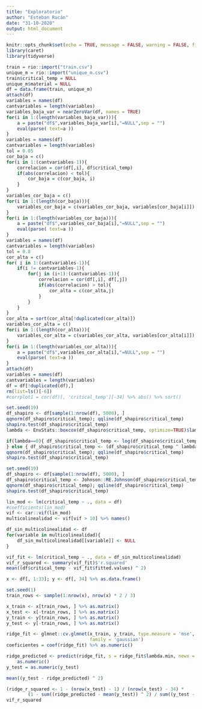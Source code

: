 ```yaml
---
title: "Exploratorio"
author: "Esteban Rucán"
date: "31-10-2020"
output: html_document
---
```


```r
knitr::opts_chunk$set(echo = TRUE, message = FALSE, warning = FALSE, fig.align = 'center')
library(caret)
library(tidyverse)
```

```r
train = rio::import("train.csv")
unique_m = rio::import("unique_m.csv")
train$critical_temp = NULL
unique_m$material = NULL
df = data.frame(train, unique_m)
attach(df)
variables = names(df)
cantvariables = length(variables)
variables_baja_var = nearZeroVar(df, names = TRUE)
for(i in 1:(length(variables_baja_var))){
    a = paste("df$",variables_baja_var[i],"=NULL",sep = "")
    eval(parse( text=a ))
}
variables = names(df)
cantvariables = length(variables)
tol = 0.05
cor_baja = c()
for(i in 1:(cantvariables-1)){
    correlacion = cor(df[,i], df$critical_temp)
    if(abs(correlacion) < tol){
        cor_baja = c(cor_baja, i)
    }
}
variables_cor_baja = c()
for(i in 1:(length(cor_baja))){
    variables_cor_baja = c(variables_cor_baja, variables[cor_baja[i]])
}
for(i in 1:(length(variables_cor_baja))){
    a = paste("df$",variables_cor_baja[i],"=NULL",sep = "")
    eval(parse( text=a ))
}
variables = names(df)
cantvariables = length(variables)
tol = 0.8
cor_alta = c()
for( i in 1:(cantvariables-1)){
    if(i != cantvariables-1){
        for(j in (i+1):(cantvariables-1)){
            correlacion = cor(df[,i], df[,j])
            if(abs(correlacion) > tol){
                cor_alta = c(cor_alta,j)
            }
        }
    }
}
cor_alta = sort(cor_alta[!duplicated(cor_alta)])
variables_cor_alta = c()
for(i in 1:(length(cor_alta))){
    variables_cor_alta = c(variables_cor_alta, variables[cor_alta[i]])
}
for(i in 1:(length(variables_cor_alta))){
    a = paste("df$",variables_cor_alta[i],"=NULL",sep = "")
    eval(parse( text=a ))
}
attach(df)
variables = names(df)
cantvariables = length(variables)
df = df[!duplicated(df),]
rm(list=ls()[-6])
#corrplot1 = cor(df)[, 'critical_temp'][-34] %>% abs() %>% sort() 
```

```r
set.seed(19)
df_shapiro <- df[sample(1:nrow(df), 5000), ]
qqnorm(df_shapiro$critical_temp); qqline(df_shapiro$critical_temp)
shapiro.test(df_shapiro$critical_temp)
lambda <- EnvStats::boxcox(df_shapiro$critical_temp, optimize=TRUE)$lambda

if(lambda==0){ df_shapiro$critical_temp <- log(df_shapiro$critical_temp)
} else { df_shapiro$critical_temp <- (df_shapiro$critical_temp ^ lambda-1)/lambda }
qqnorm(df_shapiro$critical_temp); qqline(df_shapiro$critical_temp)
shapiro.test(df_shapiro$critical_temp)

set.seed(19)
df_shapiro <- df[sample(1:nrow(df), 5000), ]
df_shapiro$critical_temp <- Johnson::RE.Johnson(df_shapiro$critical_temp)$transformed
qqnorm(df_shapiro$critical_temp); qqline(df_shapiro$critical_temp)
shapiro.test(df_shapiro$critical_temp)
```



```r
lin_mod <- lm(critical_temp ~ ., data = df)
#coefficients(lin_mod)
vif <- car::vif(lin_mod)
multicolinealidad <- vif[vif > 10] %>% names()

df_sin_multicolinealidad <- df
for(variable in multicolinealidad){
    df_sin_multicolinealidad[[variable]] <- NULL
}

vif_fit <- lm(critical_temp ~ ., data = df_sin_multicolinealidad)
vif_r_squared <- summary(vif_fit)$'r.squared'
mean((df$critical_temp - vif_fit$fitted.values) ^ 2)
```

```r
x <- df[, 1:33]; y <- df[, 34] %>% as.data.frame()

set.seed(1)
train_rows <- sample(1:nrow(x), nrow(x) * 2 / 3)

x_train <- x[train_rows, ] %>% as.matrix()
x_test <- x[-train_rows, ] %>% as.matrix()
y_train <- y[train_rows, ] %>% as.matrix()
y_test <- y[-train_rows, ] %>% as.matrix()

ridge_fit <- glmnet::cv.glmnet(x_train, y_train, type.measure = 'mse', alpha = 0,
                               family = 'gaussian')
coeficientes = coef(ridge_fit) %>% as.numeric()

ridge_predicted <- predict(ridge_fit, s = ridge_fit$lambda.min, newx = x_test) %>%
    as.numeric()
y_test = as.numeric(y_test)

mean((y_test - ridge_predicted) ^ 2)

(ridge_r_squared <- 1 - (nrow(x_test) - 1) / (nrow(x_test) - 34) * 
        (1 - sum((ridge_predicted - mean(y_test)) ^ 2) / sum((y_test - mean(y_test)) ^ 2)))
vif_r_squared
```



